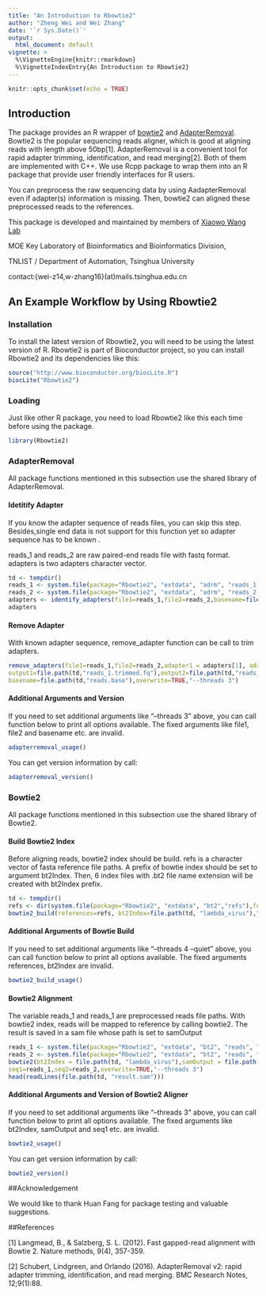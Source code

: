 ```yaml
---
title: "An Introduction to Rbowtie2"
author: "Zheng Wei and Wei Zhang"
date: '`r Sys.Date()`'
output:
  html_document: default
vignette: >
  %\VignetteEngine{knitr::rmarkdown}
  %\VignetteIndexEntry{An Introduction to Rbowtie2}
---
```


```r
knitr::opts_chunk$set(echo = TRUE)
```


## Introduction

The package provides an R wrapper of [bowtie2](http://bowtie-bio.sourceforge.net/bowtie2/index.shtml) and [AdapterRemoval](https://github.com/MikkelSchubert/adapterremoval). Bowtie2 is the popular sequencing reads aligner, which is good at aligning reads with length above 50bp[1]. AdapterRemoval is a convenient tool for rapid adapter trimming, identification, and read merging[2]. Both of them are implemented with C++. We use Rcpp package to wrap them into an R package that provide user friendly interfaces for R users.

You can preprocess the raw sequencing data by using AadapterRemoval even if adapter(s) information is missing. Then, bowtie2 can aligned these preprocessed reads to the references. 

This package is developed and maintained by members of [Xiaowo Wang Lab](http://bioinfo.au.tsinghua.edu.cn/member/xwwang)

MOE Key Laboratory of Bioinformatics and Bioinformatics Division, 

TNLIST / Department of Automation, Tsinghua University

contact:{wei-z14,w-zhang16}(at)mails.tsinghua.edu.cn

## An Example Workflow by Using Rbowtie2



### Installation

To install the latest version of Rbowtie2, you will need to be using the latest version of R. Rbowtie2 is part of Bioconductor project, so you can install Rbowtie2 and its dependencies like this:

```r
source("http://www.bioconductor.org/biocLite.R")
biocLite("Rbowtie2")
```

### Loading

Just like other R package, you need to load Rbowtie2 like this each time before using the package.
```r
library(Rbowtie2)
```

### AdapterRemoval

All package functions mentioned in this subsection use the shared library of AdapterRemoval.

#### Idetitify Adapter

If you know the adapter sequence of reads files, you can skip this step. Besides,single end data is not support for this function yet so adapter sequence has to be known .


reads_1 and reads_2 are raw paired-end reads file with fastq format. adapters is two adapters character vector. 

```r

td <- tempdir()
reads_1 <- system.file(package="Rbowtie2", "extdata", "adrm", "reads_1.fq")
reads_2 <- system.file(package="Rbowtie2", "extdata", "adrm", "reads_2.fq")
adapters <- identify_adapters(file1=reads_1,file2=reads_2,basename=file.path(td,"reads"),"--threads 3",overwrite=TRUE)
adapters
```

#### Remove Adapter

With known adapter sequence, remove_adapter function can be call to trim adapters.  

```r
remove_adapters(file1=reads_1,file2=reads_2,adapter1 = adapters[1], adapter2 = adapters[2],
output1=file.path(td,"reads_1.trimmed.fq"),output2=file.path(td,"reads_2.trimmed.fq"),
basename=file.path(td,"reads.base"),overwrite=TRUE,"--threads 3")
```


#### Additional Arguments and Version

If you need to set additional arguments like "--threads 3" above, you can call function below to print all options available. The fixed arguments like file1, file2 and basename etc. are invalid.

```r
adapterremoval_usage()
```

You can get version information by call:

```r
adapterremoval_version()
```


### Bowtie2
All package functions mentioned in this subsection use the shared library of Bowtie2.

#### Build Bowtie2 Index
Before aligning reads, bowtie2 index should be build. refs is a character vector of fasta reference file paths. A prefix of bowtie index should be set to argument bt2Index. Then, 6 index files with .bt2 file name extension will be created with bt2Index prefix.

```r
td <- tempdir()
refs <- dir(system.file(package="Rbowtie2", "extdata", "bt2","refs"),full=TRUE)
bowtie2_build(references=refs, bt2Index=file.path(td, "lambda_virus"),"--threads 4 --quiet",overwrite=TRUE)
```

#### Additional Arguments of Bowtie Build

If you need to set additional arguments like "--threads 4 --quiet" above, you can call function below to print all options available. The fixed arguments references, bt2Index are invalid.

```r
bowtie2_build_usage()
```

#### Bowtie2 Alignment

The variable reads_1 and reads_1 are preprocessed reads file paths. With bowtie2 index, reads will be mapped to reference by calling bowtie2. The result is saved in a sam file whose path is set to samOutput 

```r
reads_1 <- system.file(package="Rbowtie2", "extdata", "bt2", "reads", "reads_1.fastq")
reads_2 <- system.file(package="Rbowtie2", "extdata", "bt2", "reads", "reads_2.fastq")
bowtie2(bt2Index = file.path(td, "lambda_virus"),samOutput = file.path(td, "result.sam"),
seq1=reads_1,seq2=reads_2,overwrite=TRUE,"--threads 3")
head(readLines(file.path(td, "result.sam")))
```

#### Additional Arguments and Version of Bowtie2 Aligner

If you need to set additional arguments like "--threads 3" above, you can call function below to print all options available. The fixed arguments like bt2Index, samOutput and seq1 etc. are invalid.

```r
bowtie2_usage()
```

You can get version information by call:

```r
bowtie2_version()
```
##Acknowledgement

We would like to thank Huan Fang for package testing and valuable suggestions.

##References

[1] Langmead, B., & Salzberg, S. L. (2012). Fast gapped-read alignment with Bowtie 2. Nature methods, 9(4), 357-359.

[2] Schubert, Lindgreen, and Orlando (2016). AdapterRemoval v2: rapid adapter trimming, identification, and read merging. BMC Research Notes, 12;9(1):88.

